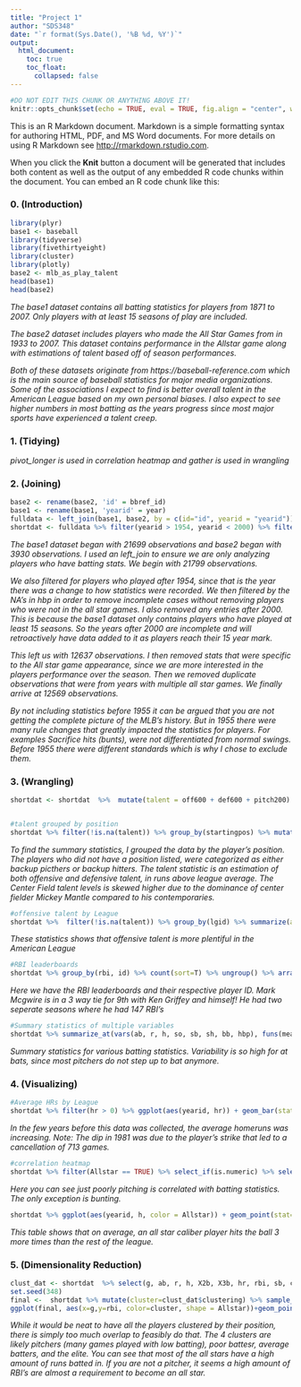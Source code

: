 ```yaml
---
title: "Project 1"
author: "SDS348"
date: "`r format(Sys.Date(), '%B %d, %Y')`"
output:
  html_document:
    toc: true
    toc_float:
      collapsed: false
---
```


```r
#DO NOT EDIT THIS CHUNK OR ANYTHING ABOVE IT!
knitr::opts_chunk$set(echo = TRUE, eval = TRUE, fig.align = "center", warning = F, message = F, tidy=T, tidy.opts=list(width.cutoff=50), R.options=list(max.print=100,dplyr.print_max=100))
```
This is an R Markdown document. Markdown is a simple formatting syntax for authoring HTML, PDF, and MS Word documents. For more details on using R Markdown see <http://rmarkdown.rstudio.com>.

When you click the **Knit** button a document will be generated that includes both content as well as the output of any embedded R code chunks within the document. You can embed an R code chunk like this:


### 0. (Introduction)
```R
library(plyr)
base1 <- baseball
library(tidyverse)
library(fivethirtyeight)
library(cluster)
library(plotly)
base2 <- mlb_as_play_talent
head(base1)
head(base2)
```
*The base1 dataset contains all batting statistics for players from 1871 to 2007. Only players with at least 15 seasons of play are included. *

*The base2 dataset includes players who made the All Star Games from in 1933 to 2007. This dataset contains performance in the Allstar game along with estimations of talent based off of season performances. *

*Both of these datasets originate from https://baseball-reference.com which is the main source of baseball statistics for major media organizations. Some of the associations I expect to find is better overall talent in the American League based on my own personal biases. I also expect to see higher numbers in most batting as the years progress since most major sports have experienced a talent creep.*

### 1. (Tidying)

*pivot_longer is used in correlation heatmap and gather is used in wrangling*

### 2. (Joining)

```R
base2 <- rename(base2, 'id' = bbref_id)
base1 <- rename(base1, 'yearid' = year)
fulldata <- left_join(base1, base2, by = c(id="id", yearid = "yearid"))
shortdat <- fulldata %>% filter(yearid > 1954, yearid < 2000) %>% filter(!is.na(hbp))  %>% mutate(startingpos = na_if(startingpos, "NULL")) %>% select(-gamenum, -asg_pa, -asg_ip, -offper9innasg, -defper9innasg, -pitper9innasg, -totper9innasg, -gameid, -stint) %>% distinct()

```
*The base1 dataset began with 21699 observations and base2 began with 3930 observations. I used an left_join to ensure we are only analyzing players who have batting stats. We begin with 21799 observations. *

*We also filtered for players who played after 1954, since that is the year there was a change to how statistics were recorded. We then filtered by the NA's in hbp in order to remove incomplete cases without removing players who were not in the all star games. I also removed any entries after 2000. This is because the base1 dataset only contains players who have played at least 15 seasons. So the years after 2000 are incomplete and will retroactively have data added to it as players reach their 15 year mark.*

*This left us with 12637 observations. I then removed stats that were specific to the All star game appearance, since we are more interested in the players performance over the season. Then we removed duplicate observations that were from years with multiple all star games. We finally arrive at 12569 observations.*

*By not including statistics before 1955 it can be argued that you are not getting the complete picture of the MLB's history. But in 1955 there were many rule changes that greatly impacted the statistics for players. For examples Sacrifice hits (bunts), were not differentiated from normal swings. Before 1955 there were different standards which is why I chose to exclude them.*


### 3. (Wrangling)
```R
shortdat <- shortdat  %>%  mutate(talent = off600 + def600 + pitch200) %>% mutate(startingpos = recode(startingpos, '1'="Pitcher", '2' = "Catcher", '3'="1st Base", '4'="2nd Base", '5'="3rd Base", '6'="Shortstop", '7'="Left Field", '8'="Center Field", '9'="Right Field", '10'="Designated Hitter")) %>% mutate(Allstar = !is.na(talent)) %>% mutate(startingpos = if_else(is.na(startingpos), if_else(off600 == 0, "Backup Pitcher", "Backup Fielder"), startingpos)) 


#talent grouped by position
shortdat %>% filter(!is.na(talent)) %>% group_by(startingpos) %>% mutate(startingpos = replace_na(startingpos, "Backup")) %>% mutate(startingpos=factor(startingpos, levels=c("Pitcher", "Backup Pitcher", "Catcher", "1st Base", "2nd Base", "3rd Base", "Shortstop", "Left Field", "Center Field", "Right Field", "Designated Hitter", "Backup Fielder"))) %>% summarize(avg_talent = mean(talent), sd_talent = sd(talent), var_talent = var(talent), min_talent = min(talent), max_talent = max(talent))

```

*To find the summary statistics, I grouped the data by the player's position. The players who did not have a position listed, were categorized as either backup picthers or backup hitters. The talent statistic is an estimation of both offensive and defensive talent, in runs above league average. The Center Field talent levels is skewed higher due to the dominance of center fielder Mickey Mantle compared to his contemporaries.*

```R
#offensive talent by League
shortdat %>%  filter(!is.na(talent)) %>% group_by(lgid) %>% summarize(avg_off600 = mean(off600), sd_off600 = sd(off600), var_off600 = var(off600), min_off600 = min(off600), max_off600 = max(off600))
```
*These statistics shows that offensive talent is more plentiful in the American League*
```R

#RBI leaderboards 
shortdat %>% group_by(rbi, id) %>% count(sort=T) %>% ungroup() %>% arrange(desc(rbi)) 

```

*Here we have the RBI leaderboards and their respective player ID. Mark Mcgwire is in a 3 way tie for 9th with Ken Griffey and himself! He had two seperate seasons where he had 147 RBI's*

```R
#Summary statistics of multiple variables
shortdat %>% summarize_at(vars(ab, r, h, so, sb, sh, bb, hbp), funs(mean, sd, var, median, max)) %>% gather(key = "key", value = "value") %>% separate(key, c("variable", "stat"), sep = "_") %>% spread(stat, value) %>% mutate(variable = recode(variable, 'ab'="At Bats", 'bb' = "Walks", 'h'="Hits", 'r'="Runs", 'sb'="Stolen Bases", 'sh'="Bunts", 'so'="Strike Outs", 'hbp' = "Hit by Pitch"))
```

*Summary statistics for various batting statistics. Variability is so high for at bats, since most pitchers do not step up to bat anymore.*


### 4. (Visualizing)

```R
#Average HRs by League
shortdat %>% filter(hr > 0) %>% ggplot(aes(yearid, hr)) + geom_bar(stat="summary", fun=mean, fill="Light Blue", color = "black") + scale_x_continuous(name="Year") + scale_y_continuous(name="Average Homeruns", breaks=seq(0, 15, 2.5)) + facet_wrap(~lg) + ggtitle("Average Homeruns Hit by Each League") + theme_minimal()

```
*In the few years before this data was collected, the average homeruns was increasing. Note: The dip in 1981 was due to the player's strike that led to a cancellation of 713 games.*

```R

#correlation heatmap
shortdat %>% filter(Allstar == TRUE) %>% select_if(is.numeric) %>% select(off600, pitch200, r, h, hr, rbi, so, sh, bb, hbp) %>% cor %>% as.data.frame %>% rownames_to_column  %>% pivot_longer(-1) %>% ggplot(aes(rowname,name,fill=value))+geom_tile() + geom_text(aes(label=round(value,2))) + xlab("")+ylab("")+coord_fixed() + scale_fill_gradient2(low = "pink", mid="white",high="blue") + scale_y_discrete(labels=c("Walks(bb)","Hits (h)","Hit by Pitch (hbp)", "Home Runs (hr)", "Offensive Talent (off600)","Pitching talent (pitch200)","Runs (r)","Runs Batted In (rbi)", "Bunts (sh)", "Strike Outs (so)")) + ggtitle("Correlation Heatmap of Batting Stats for All Stars")

```

*Here you can see just poorly pitching is correlated with batting statistics. The only exception is bunting.*

```R
shortdat %>% ggplot(aes(yearid, h, color = Allstar)) + geom_point(stat='summary', fun=mean) + ggtitle("Baseball") + xlab("year") + ylab("Average hits") + geom_smooth(method='lm',aes(color=Allstar)) + ggtitle("Average Hits of All Stars and non All Stars") + theme_classic()

```
*This table shows that on average, an all star caliber player hits the ball 3 more times than the rest of the league.*


### 5. (Dimensionality Reduction)
```R
clust_dat <- shortdat  %>% select(g, ab, r, h, X2b, X3b, hr, rbi, sb, cs, hbp, sh, sf, gidp, talent, Allstar) %>% pam(4)
set.seed(348)
final <-  shortdat %>% mutate(cluster=clust_dat$clustering) %>% sample_n(500)
ggplot(final, aes(x=g,y=rbi, color=cluster, shape = Allstar))+geom_point() + xlab("Games") + ylab("Runs Batted In") + theme_light()

```
*While it would be neat to have all the players clustered by their position, there is simply too much overlap to feasibly do that. The 4 clusters are likely pitchers (many games played with low batting), poor battesr, average batters, and the elite. You can see that most of the all stars have a high amount of runs batted in. If you are not a pitcher, it seems a high amount of RBI's are almost a requirement to become an all star.*